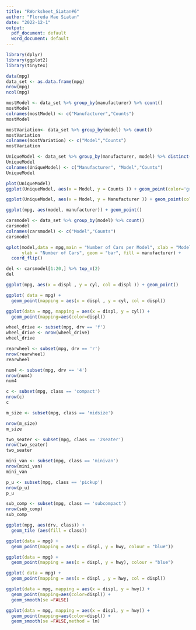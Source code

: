 ---
title: "RWorksheet_Siatan#6"
author: "Floreda Mae Siatan"
date: "2022-12-1"
output:
  pdf_document: default
  word_document: default
---
```{r, vector = TRUE}
library(dplyr)
library(ggplot2)
library(tinytex)
```

```{r vector1}
data(mpg)
data_set <- as.data.frame(mpg)
nrow(mpg)
ncol(mpg)

```

```{r vector2}
mostModel <- data_set %>% group_by(manufacturer) %>% count()
mostModel
colnames(mostModel) <- c("Manufacturer","Counts")
mostModel
```

```{r vector3}
mostVariation<- data_set %>% group_by(model) %>% count()
mostVariation
colnames(mostVariation) <- c("Model","Counts")
mostVariation
```

```{r vector4}
UniqueModel <- data_set %>% group_by(manufacturer, model) %>% distinct() %>% count()
UniqueModel
colnames(UniqueModel) <- c("Manufacturer", "Model","Counts")
UniqueModel

```

```{r vector5}
plot(UniqueModel)
ggplot(UniqueModel, aes(x = Model, y = Counts )) + geom_point(color='green')
```

```{r vector6}
ggplot(UniqueModel, aes(x = Model, y = Manufacturer )) + geom_point(color='green')
```

```{r vector7}
ggplot(mpg, aes(model, manufacturer)) + geom_point()
```


```{r vector8}
carsmodel <- data_set %>% group_by(model) %>% count()
carsmodel
colnames(carsmodel) <- c("Model","Counts")
carsmodel
```


```{r vector9}
qplot(model,data = mpg,main = "Number of Cars per Model", xlab = "Model",
      ylab = "Number of Cars", geom = "bar", fill = manufacturer) +
  coord_flip()

```

```{r vector10}
del <- carsmodel[1:20,] %>% top_n(2)
del
```


```{r vector11}
ggplot(mpg, aes(x = displ , y = cyl, col = displ )) + geom_point()

ggplot( data = mpg) +
  geom_point(mapping = aes(x = displ , y = cyl, col = displ))

ggplot(data = mpg, mapping = aes(x = displ, y = cyl)) +
  geom_point(mapping=aes(color=displ))
```


```{r vector12}
wheel_drive <- subset(mpg, drv == 'f')
wheel_drive <- nrow(wheel_drive)
wheel_drive
```


```{r vector13}
rearwheel <- subset(mpg, drv == 'r')
nrow(rearwheel)
rearwheel
```


```{r vector14}
num4 <- subset(mpg, drv == '4')
nrow(num4)
num4

```


```{r vector15}
c <- subset(mpg, class == 'compact')
nrow(c)
c

```


```{r vector16}
m_size <- subset(mpg, class == 'midsize')

nrow(m_size)
m_size
```

```{r vector17}
two_seater <- subset(mpg, class == '2seater')
nrow(two_seater)
two_seater

```


```{r vector18}
mini_van <- subset(mpg, class == 'minivan')
nrow(mini_van)
mini_van
```


```{r vector19}
p_u <- subset(mpg, class == 'pickup')
nrow(p_u)
p_u
```


```{r vector20}
sub_comp <- subset(mpg, class == 'subcompact')
nrow(sub_comp)
sub_comp
```


```{r vector21}
ggplot(mpg, aes(drv, class)) +
  geom_tile (aes(fill = class)) 
```

```{r vector22}
ggplot(data = mpg) +
  geom_point(mapping = aes(x = displ, y = hwy, colour = "blue"))

```

```{r vector23}
ggplot(data = mpg) +
  geom_point(mapping = aes(x = displ, y = hwy), colour = "blue")

```

```{r vector24}
ggplot( data = mpg) +
  geom_point(mapping = aes(x = displ , y = hwy, col = displ)) 
```

```{r vector25}
ggplot(data = mpg, mapping = aes(x = displ, y = hwy)) +
  geom_point(mapping=aes(color=displ)) +
  geom_smooth(se =FALSE)

```

```{r vector26}
ggplot(data = mpg, mapping = aes(x = displ, y = hwy)) +
  geom_point(mapping=aes(color=displ)) +
  geom_smooth(se =FALSE,method = lm)
```

